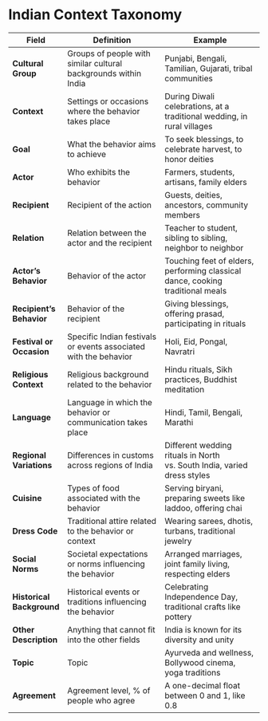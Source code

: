 # Indian Context Taxonomy

| Field                 | Definition                                               | Example                                                   |
|-----------------------|----------------------------------------------------------|-----------------------------------------------------------|
| **Cultural Group**    | Groups of people with similar cultural backgrounds within India | Punjabi, Bengali, Tamilian, Gujarati, tribal communities |
| **Context**           | Settings or occasions where the behavior takes place     | During Diwali celebrations, at a traditional wedding, in rural villages |
| **Goal**              | What the behavior aims to achieve                        | To seek blessings, to celebrate harvest, to honor deities |
| **Actor**             | Who exhibits the behavior                                | Farmers, students, artisans, family elders               |
| **Recipient**         | Recipient of the action                                  | Guests, deities, ancestors, community members            |
| **Relation**          | Relation between the actor and the recipient             | Teacher to student, sibling to sibling, neighbor to neighbor |
| **Actor’s Behavior**  | Behavior of the actor                                    | Touching feet of elders, performing classical dance, cooking traditional meals |
| **Recipient’s Behavior** | Behavior of the recipient                            | Giving blessings, offering prasad, participating in rituals |
| **Festival or Occasion** | Specific Indian festivals or events associated with the behavior | Holi, Eid, Pongal, Navratri                              |
| **Religious Context** | Religious background related to the behavior             | Hindu rituals, Sikh practices, Buddhist meditation        |
| **Language**          | Language in which the behavior or communication takes place | Hindi, Tamil, Bengali, Marathi                            |
| **Regional Variations** | Differences in customs across regions of India         | Different wedding rituals in North vs. South India, varied dress styles |
| **Cuisine**           | Types of food associated with the behavior               | Serving biryani, preparing sweets like laddoo, offering chai |
| **Dress Code**        | Traditional attire related to the behavior or context    | Wearing sarees, dhotis, turbans, traditional jewelry      |
| **Social Norms**      | Societal expectations or norms influencing the behavior  | Arranged marriages, joint family living, respecting elders |
| **Historical Background** | Historical events or traditions influencing the behavior | Celebrating Independence Day, traditional crafts like pottery |
| **Other Description** | Anything that cannot fit into the other fields           | India is known for its diversity and unity                |
| **Topic**             | Topic                                                    | Ayurveda and wellness, Bollywood cinema, yoga traditions  |
| **Agreement**         | Agreement level, % of people who agree                   | A one-decimal float between 0 and 1, like 0.8             |



